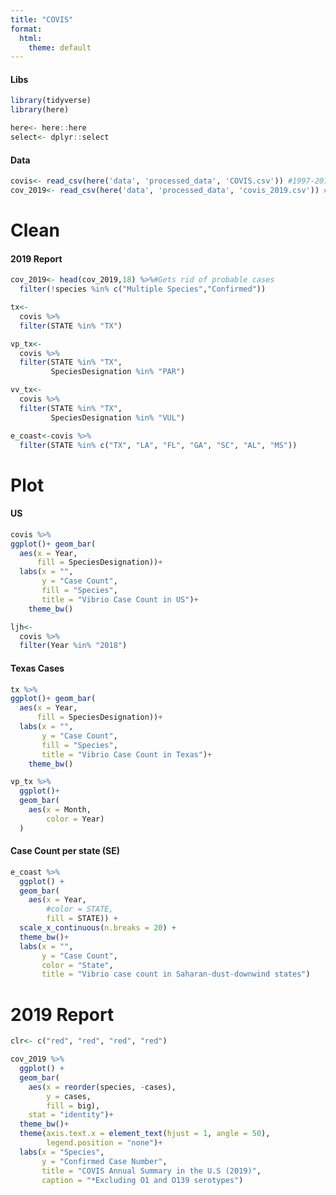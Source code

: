 ```yaml
---
title: "COVIS"
format:
  html:
    theme: default
---
```


#### Libs

```r
library(tidyverse)
library(here)
```

```r
here<- here::here
select<- dplyr::select
```

#### Data

```r
covis<- read_csv(here('data', 'processed_data', 'COVIS.csv')) #1997-2019
cov_2019<- read_csv(here('data', 'processed_data', 'covis_2019.csv')) #2019 report
```

# Clean

#### 2019 Report

```r
cov_2019<- head(cov_2019,18) %>%#Gets rid of probable cases
  filter(!species %in% c("Multiple Species","Confirmed"))

```

```r
tx<-
  covis %>%
  filter(STATE %in% "TX")

vp_tx<-
  covis %>%
  filter(STATE %in% "TX",
         SpeciesDesignation %in% "PAR")

vv_tx<-
  covis %>%
  filter(STATE %in% "TX",
         SpeciesDesignation %in% "VUL")

e_coast<-covis %>%
  filter(STATE %in% c("TX", "LA", "FL", "GA", "SC", "AL", "MS")) 
```

# Plot

#### US

```r
covis %>% 
ggplot()+ geom_bar(
  aes(x = Year,
      fill = SpeciesDesignation))+
  labs(x = "",
       y = "Case Count",
       fill = "Species",
       title = "Vibrio Case Count in US")+ 
    theme_bw()
```

```r
ljh<-
  covis %>%
  filter(Year %in% "2018")
```

#### Texas Cases

```r
tx %>% 
ggplot()+ geom_bar(
  aes(x = Year,
      fill = SpeciesDesignation))+
  labs(x = "",
       y = "Case Count",
       fill = "Species",
       title = "Vibrio Case Count in Texas")+ 
    theme_bw()
```

```r
vp_tx %>%
  ggplot()+
  geom_bar(
    aes(x = Month,
        color = Year)
  )
```

#### Case Count per state (SE)

```r
e_coast %>%
  ggplot() + 
  geom_bar(
    aes(x = Year,
        #color = STATE,
        fill = STATE)) + 
  scale_x_continuous(n.breaks = 20) + 
  theme_bw()+
  labs(x = "",
       y = "Case Count",
       color = "State",
       title = "Vibrio case count in Saharan-dust-downwind states")
```

# 2019 Report

```r
clr<- c("red", "red", "red", "red")
```

```r
cov_2019 %>%
  ggplot() +
  geom_bar(
    aes(x = reorder(species, -cases),
        y = cases,
        fill = big),
    stat = "identity")+
  theme_bw()+
  theme(axis.text.x = element_text(hjust = 1, angle = 50),
        legend.position = "none")+
  labs(x = "Species",
       y = "Confirmed Case Number",
       title = "COVIS Annual Summary in the U.S (2019)",
       caption = "*Excluding O1 and O139 serotypes") 
```
